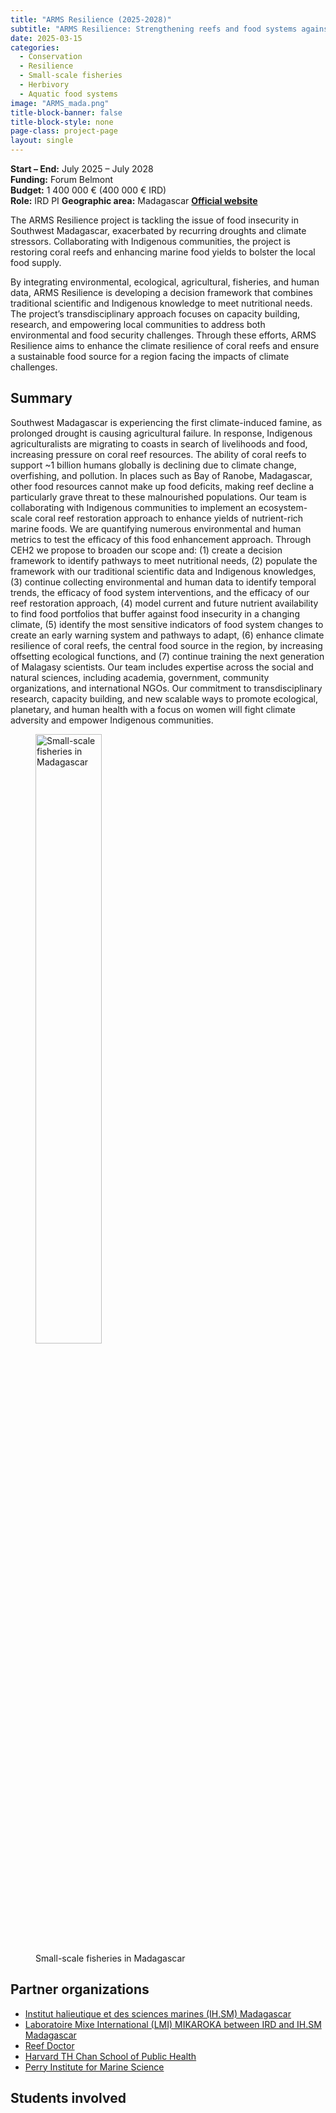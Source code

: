 ```yaml
---
title: "ARMS Resilience (2025-2028)"
subtitle: "ARMS Resilience: Strengthening reefs and food systems against a climate-induced famine"
date: 2025-03-15
categories:
  - Conservation
  - Resilience
  - Small-scale fisheries
  - Herbivory
  - Aquatic food systems
image: "ARMS_mada.png"
title-block-banner: false
title-block-style: none
page-class: project-page
layout: single
---
```


::: {.project-meta}
**Start – End:** July 2025 – July 2028  
**Funding:** Forum Belmont  
**Budget:** 1 400 000 € (400 000 € IRD)  
**Role:** IRD PI
**Geographic area:** Madagascar
**[Official website](https://belmontforum.org/archives/news/arms-resilience-strengthening-reefs-and-food-systems-in-madagascar/)**
:::

The ARMS Resilience project is tackling the issue of food insecurity in Southwest Madagascar, exacerbated by recurring droughts and climate stressors. Collaborating with Indigenous communities, the project is restoring coral reefs and enhancing marine food yields to bolster the local food supply.

By integrating environmental, ecological, agricultural, fisheries, and human data, ARMS Resilience is developing a decision framework that combines traditional scientific and Indigenous knowledge to meet nutritional needs. The project’s transdisciplinary approach focuses on capacity building, research, and empowering local communities to address both environmental and food security challenges. Through these efforts, ARMS Resilience aims to enhance the climate resilience of coral reefs and ensure a sustainable food source for a region facing the impacts of climate challenges.

## Summary
Southwest Madagascar is experiencing the first climate-induced famine, as prolonged drought is causing agricultural failure. In response, Indigenous agriculturalists are migrating to coasts in search of livelihoods and food, increasing pressure on coral reef resources. The ability of coral reefs to support ~1 billion humans globally is declining due to climate change, overfishing, and pollution. In places such as Bay of Ranobe, Madagascar, other food resources cannot make up food deficits, making reef decline a particularly grave threat to these malnourished populations. Our team is collaborating with Indigenous communities to implement an ecosystem-scale coral reef restoration approach to enhance yields of nutrient-rich marine foods. We are quantifying numerous environmental and human metrics to test the efficacy of this food enhancement approach. Through CEH2 we propose to broaden our scope and: (1) create a decision framework to identify pathways to meet nutritional needs, (2) populate the framework with our traditional scientific data and Indigenous knowledges, (3) continue collecting environmental and human data to identify temporal trends, the efficacy of food system interventions, and the efficacy of our reef restoration approach, (4) model current and future nutrient availability to find food portfolios that buffer against food insecurity in a changing climate, (5) identify the most sensitive indicators of food system changes to create an early warning system and pathways to adapt, (6) enhance climate resilience of coral reefs, the central food source in the region, by increasing offsetting ecological functions, and (7) continue training the next generation of Malagasy scientists. Our team includes expertise across the social and natural sciences, including academia, government, community organizations, and international NGOs. Our commitment to transdisciplinary research, capacity building, and new scalable ways to promote ecological, planetary, and human health with a focus on women will fight climate adversity and empower Indigenous communities.

![Small-scale fisheries in Madagascar](Madagascar_2022_01-30.jpg){ width=50% }  

## Partner organizations
- [Institut halieutique et des sciences marines (IH.SM) Madagascar](https://student.ihsm.mg/)
- [Laboratoire Mixe International (LMI) MIKAROKA between IRD and IH.SM Madagascar](https://mikaroka.ihsm.mg/)
- [Reef Doctor](https://www.reefdoctor.org/)
- [Harvard TH Chan School of Public Health](https://hsph.harvard.edu/)
- [Perry Institute for Marine Science](https://www.perryinstitute.org/)

## Students involved

